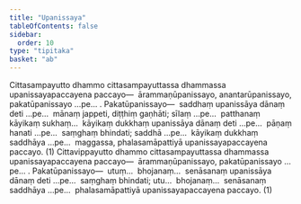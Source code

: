 ```yaml
---
title: "Upanissaya"
tableOfContents: false
sidebar:
  order: 10
type: "tipitaka"
basket: "ab"
---
```



<DynamicBreadcrumb />

<Division number="169">

<Paragraph number="2726">
Cittasampayutto dhammo cittasampayuttassa dhammassa upanissayapaccayena paccayo—  ārammaṇūpanissayo, anantarūpanissayo, pakatūpanissayo …pe… . <Emphasis>Pakatūpanissayo</Emphasis>—  saddhaṃ upanissāya dānaṃ deti …pe…  mānaṃ jappeti, diṭṭhiṃ gaṇhāti; sīlaṃ …pe…  patthanaṃ kāyikaṃ sukhaṃ…  kāyikaṃ dukkhaṃ upanissāya dānaṃ deti …pe…  pāṇaṃ hanati …pe…  saṃghaṃ bhindati; saddhā …pe…  kāyikaṃ dukkhaṃ saddhāya …pe…  maggassa, phalasamāpattiyā upanissayapaccayena paccayo. (1)
</Paragraph>

<Paragraph number="2727">
Cittavippayutto dhammo cittasampayuttassa dhammassa upanissayapaccayena paccayo—  ārammaṇūpanissayo, pakatūpanissayo …pe… . <Emphasis>Pakatūpanissayo</Emphasis>—  utuṃ…  bhojanaṃ…  senāsanaṃ upanissāya dānaṃ deti …pe…  saṃghaṃ bhindati; utu…  bhojanaṃ…  senāsanaṃ saddhāya …pe…  phalasamāpattiyā upanissayapaccayena paccayo. (1)
</Paragraph>
</Division>
